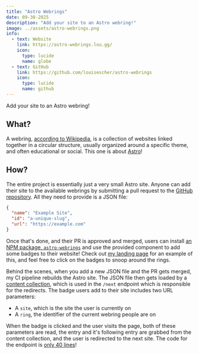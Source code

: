 ---
title: "Astro Webrings"
date: 09-30-2025
description: "Add your site to an Astro webring!"
image: ../assets/astro-webrings.png
info:
  - text: Website
    link: https://astro-webrings.lou.gg/
    icon:
      type: lucide
      name: globe
  - text: GitHub
    link: https://github.com/louisescher/astro-webrings
    icon:
      type: lucide
      name: github
---

Add your site to an Astro webring!

## What?
A webring, [according to Wikipedia](https://en.wikipedia.org/wiki/Webring), is a collection of websites linked together in a circular structure, usually organized around a specific theme, and often educational or social. This one is about [Astro](https://astro.build/)!

## How?
The entire project is essentially just a very small Astro site. Anyone can add their site to the available webrings by submitting a pull request to the [GitHub repository](https://github.com/louisescher/astro-webrings). All they need to provide is a JSON file:

```json
{
  "name": "Example Site",
  "id": "a-unique-slug",
  "url": "https://example.com"
}
```

Once that's done, and their PR is approved and merged, users can install [an NPM package, `astro-webrings`](npmjs.com/package/astro-webrings) and use the provided component to add some badges to their website! Check out [my landing page](/) for an example of this, and feel free to click on the badges to snoop around the rings.

Behind the scenes, when you add a new JSON file and the PR gets merged, my CI pipeline rebuilds the Astro site. The JSON file then gets loaded by a [content collection](https://docs.astro.build/en/guides/content-collections/), which is used in the `/next` endpoint which is responsible for the redirects. The badge users add to their site includes two URL parameters:

- A `site`, which is the site the user is currently on
- A `ring`, the identifier of the current webring people are on

When the badge is clicked and the user visits the page, both of these parameters are read, the entry and it's following entry are grabbed from the content collection, and the user is redirected to the next site. The code for the endpoint is [only 40 lines](https://github.com/louisescher/astro-webrings/blob/master/packages/web/src/pages/next.ts)!
